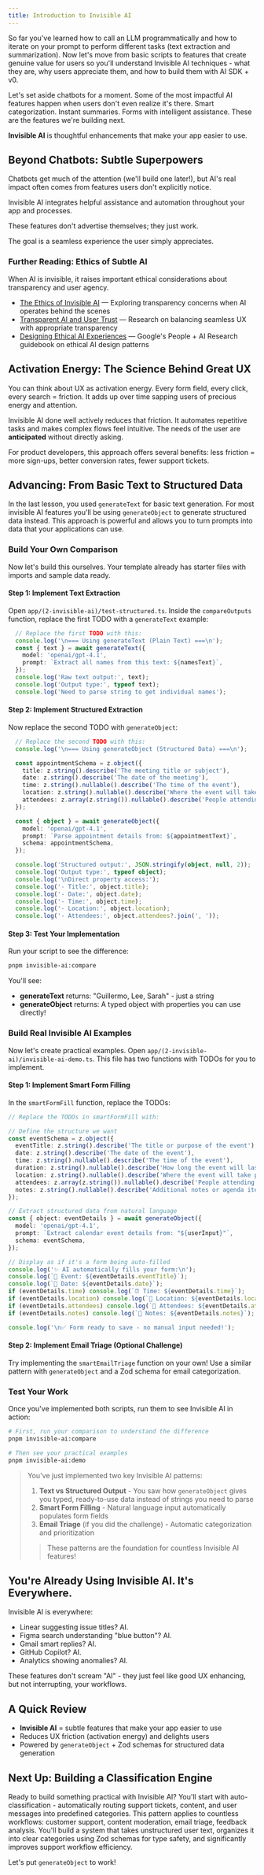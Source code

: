 ```yaml
---
title: Introduction to Invisible AI
---
```


So far you've learned how to call an LLM programmatically and how to iterate on your prompt to perform different tasks (text extraction and summarization). Now let's move from basic scripts to features that create genuine value for users so you'll understand Invisible AI techniques - what they are, why users appreciate them, and how to build them with AI SDK + v0.

Let's set aside chatbots for a moment. Some of the most impactful AI features happen when users don't even realize it's there. Smart categorization. Instant summaries. Forms with intelligent assistance. These are the features we're building next.

**Invisible AI** is thoughtful enhancements that make your app easier to use.

## Beyond Chatbots: Subtle Superpowers

Chatbots get much of the attention (we'll build one later!), but AI's real impact often comes from features users don't explicitly notice.

Invisible AI integrates helpful assistance and automation throughout your app and processes.

These features don't advertise themselves; they just work.

The goal is a seamless experience the user simply appreciates.

### Further Reading: Ethics of Subtle AI

When AI is invisible, it raises important ethical considerations about transparency and user agency.

*   [The Ethics of Invisible AI](https://uxdesign.cc/the-ethics-of-invisible-ai-470732142ee5) — Exploring transparency concerns when AI operates behind the scenes
*   [Transparent AI and User Trust](https://www.research.ibm.com/blog/ai-transparency-trust) — Research on balancing seamless UX with appropriate transparency
*   [Designing Ethical AI Experiences](https://pair.withgoogle.com/guidebook/patterns) — Google's People + AI Research guidebook on ethical AI design patterns

## Activation Energy: The Science Behind Great UX

You can think about UX as activation energy. Every form field, every click, every search = friction. It adds up over time sapping users of precious energy and attention.

Invisible AI done well actively reduces that friction. It automates repetitive tasks and makes complex flows feel intuitive. The needs of the user are **anticipated** without directly asking.

For product developers, this approach offers several benefits: less friction = more sign-ups, better conversion rates, fewer support tickets.

## Advancing: From Basic Text to Structured Data

In the last lesson, you used `generateText` for basic text generation. For most invisible AI features you'll be using `generateObject` to generate structured data instead. This approach is powerful and allows you to turn prompts into data that your applications can use.

### Build Your Own Comparison

Now let's build this ourselves. Your template already has starter files with imports and sample data ready.

#### Step 1: Implement Text Extraction

Open `app/(2-invisible-ai)/test-structured.ts`. Inside the `compareOutputs` function, replace the first TODO with a `generateText` example:

```typescript
  // Replace the first TODO with this:
  console.log('\n=== Using generateText (Plain Text) ===\n');
  const { text } = await generateText({
    model: 'openai/gpt-4.1',
    prompt: `Extract all names from this text: ${namesText}`,
  });
  console.log('Raw text output:', text);
  console.log('Output type:', typeof text);
  console.log('Need to parse string to get individual names');
```

#### Step 2: Implement Structured Extraction

Now replace the second TODO with `generateObject`:

```typescript
  // Replace the second TODO with this:
  console.log('\n=== Using generateObject (Structured Data) ===\n');

  const appointmentSchema = z.object({
    title: z.string().describe('The meeting title or subject'),
    date: z.string().describe('The date of the meeting'),
    time: z.string().nullable().describe('The time of the event'),
    location: z.string().nullable().describe('Where the event will take place'),
    attendees: z.array(z.string()).nullable().describe('People attending'),
  });

  const { object } = await generateObject({
    model: 'openai/gpt-4.1',
    prompt: `Parse appointment details from: ${appointmentText}`,
    schema: appointmentSchema,
  });

  console.log('Structured output:', JSON.stringify(object, null, 2));
  console.log('Output type:', typeof object);
  console.log('\nDirect property access:');
  console.log('- Title:', object.title);
  console.log('- Date:', object.date);
  console.log('- Time:', object.time);
  console.log('- Location:', object.location);
  console.log('- Attendees:', object.attendees?.join(', '));
```

#### Step 3: Test Your Implementation

Run your script to see the difference:

```bash
pnpm invisible-ai:compare
```

You'll see:

*   **generateText** returns: "Guillermo, Lee, Sarah" - just a string
*   **generateObject** returns: A typed object with properties you can use directly!

### Build Real Invisible AI Examples

Now let's create practical examples. Open `app/(2-invisible-ai)/invisible-ai-demo.ts`. This file has two functions with TODOs for you to implement.

#### Step 1: Implement Smart Form Filling

In the `smartFormFill` function, replace the TODOs:

```typescript
// Replace the TODOs in smartFormFill with:

// Define the structure we want
const eventSchema = z.object({
  eventTitle: z.string().describe('The title or purpose of the event'),
  date: z.string().describe('The date of the event'),
  time: z.string().nullable().describe('The time of the event'),
  duration: z.string().nullable().describe('How long the event will last'),
  location: z.string().nullable().describe('Where the event will take place'),
  attendees: z.array(z.string()).nullable().describe('People attending'),
  notes: z.string().nullable().describe('Additional notes or agenda items'),
});

// Extract structured data from natural language
const { object: eventDetails } = await generateObject({
  model: 'openai/gpt-4.1',
  prompt: `Extract calendar event details from: "${userInput}"`,
  schema: eventSchema,
});

// Display as if it's a form being auto-filled
console.log('✨ AI automatically fills your form:\n');
console.log(`📅 Event: ${eventDetails.eventTitle}`);
console.log(`📆 Date: ${eventDetails.date}`);
if (eventDetails.time) console.log(`⏰ Time: ${eventDetails.time}`);
if (eventDetails.location) console.log(`📍 Location: ${eventDetails.location}`);
if (eventDetails.attendees) console.log(`👥 Attendees: ${eventDetails.attendees.join(', ')}`);
if (eventDetails.notes) console.log(`📝 Notes: ${eventDetails.notes}`);

console.log('\n✅ Form ready to save - no manual input needed!');
```

#### Step 2: Implement Email Triage (Optional Challenge)

Try implementing the `smartEmailTriage` function on your own! Use a similar pattern with `generateObject` and a Zod schema for email categorization.

### Test Your Work

Once you've implemented both scripts, run them to see Invisible AI in action:

```bash
# First, run your comparison to understand the difference
pnpm invisible-ai:compare

# Then see your practical examples
pnpm invisible-ai:demo
```

> You've just implemented two key Invisible AI patterns:
> 1.  **Text vs Structured Output** - You saw how `generateObject` gives you typed, ready-to-use data instead of strings you need to parse
> 2.  **Smart Form Filling** - Natural language input automatically populates form fields
> 3.  **Email Triage** (if you did the challenge) - Automatic categorization and prioritization
>> These patterns are the foundation for countless Invisible AI features!

## You're Already Using Invisible AI. It's Everywhere.

Invisible AI is everywhere:

*   Linear suggesting issue titles? AI.
*   Figma search understanding "blue button"? AI.
*   Gmail smart replies? AI.
*   GitHub Copilot? AI.
*   Analytics showing anomalies? AI.

These features don't scream "AI" - they just feel like good UX enhancing, but not interrupting, your workflows.

## A Quick Review

*   **Invisible AI** = subtle features that make your app easier to use
*   Reduces UX friction (activation energy) and delights users
*   Powered by `generateObject` + Zod schemas for structured data generation

## Next Up: Building a Classification Engine

Ready to build something practical with Invisible AI? You'll start with auto-classification - automatically routing support tickets, content, and user messages into predefined categories. This pattern applies to countless workflows: customer support, content moderation, email triage, feedback analysis. You'll build a system that takes unstructured user text, organizes it into clear categories using Zod schemas for type safety, and significantly improves support workflow efficiency.

Let's put `generateObject` to work!